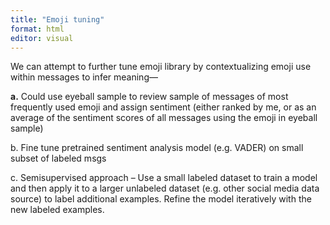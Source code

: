 ```yaml
---
title: "Emoji tuning"
format: html
editor: visual
---
```


We can attempt to further tune emoji library by contextualizing emoji use within messages to infer meaning—

**a.** Could use eyeball sample to review sample of messages of most frequently used emoji and assign sentiment (either ranked by me, or as an average of the sentiment scores of all messages using the emoji in eyeball sample)

b\. Fine tune pretrained sentiment analysis model (e.g. VADER) on small subset of labeled msgs

c\. Semisupervised approach – Use a small labeled dataset to train a model and then apply it to a larger unlabeled dataset (e.g. other social media data source) to label additional examples. Refine the model iteratively with the new labeled examples.
